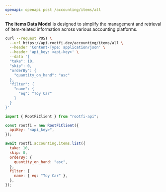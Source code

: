 ```yaml
---
openapi: openapi post /accounting/items/all
---
```


**The Items Data Model** is designed to simplify the management and retrieval of item-related information across various accounting platforms.

<RequestExample>

```bash cURL
curl --request POST \
  --url https://api.rootfi.dev/accounting/items/all \
  --header 'Content-Type: application/json' \
  --header 'api_key: <api-key>' \
  --data '{
  "take": 10,
  "skip": 0,
  "orderBy": {
    "quantity_on_hand": "asc"
  },
  "filter": {
    "name": {
      "eq": "Toy Car"
    }
  }
}'
```

```javascript NodeJS
import { RootFiClient } from "rootfi-api";

const rootfi = new RootFiClient({
  apiKey: "<api_key>",
});

await rootfi.accounting.items.list({
  take: 10,
  skip: 0,
  orderBy: {
    quantity_on_hand: "asc",
  },
  filter: {
    name: { eq: "Toy Car" },
  },
});
```

</RequestExample>
